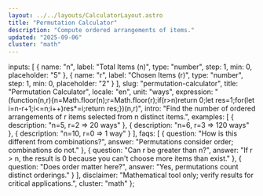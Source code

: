 ```yaml
---
layout: ../../layouts/CalculatorLayout.astro
title: "Permutation Calculator"
description: "Compute ordered arrangements of items."
updated: "2025-09-06"
cluster: "math"
---
```



  inputs: [
    { name: "n", label: "Total Items (n)", type: "number", step: 1, min: 0, placeholder: "5" },
    { name: "r", label: "Chosen Items (r)", type: "number", step: 1, min: 0, placeholder: "2" }
  ],
  slug: "permutation-calculator",
  title: "Permutation Calculator",
  locale: "en",
  unit: "ways",
  expression: "(function(n,r){n=Math.floor(n);r=Math.floor(r);if(r>n)return 0;let res=1;for(let i=n-r+1;i<=n;i++)res*=i;return res;})(n,r)",
  intro: "Find the number of ordered arrangements of r items selected from n distinct items.",
  examples: [
    { description: "n=5, r=2 ⇒ 20 ways" },
    { description: "n=6, r=3 ⇒ 120 ways" },
    { description: "n=10, r=0 ⇒ 1 way" }
  ],
  faqs: [
    { question: "How is this different from combinations?", answer: "Permutations consider order; combinations do not." },
    { question: "Can r be greater than n?", answer: "If r > n, the result is 0 because you can't choose more items than exist." },
    { question: "Does order matter here?", answer: "Yes, permutations count distinct orderings." }
  ],
  disclaimer: "Mathematical tool only; verify results for critical applications.",
  cluster: "math"
};

<Calculator schema={schema} />
